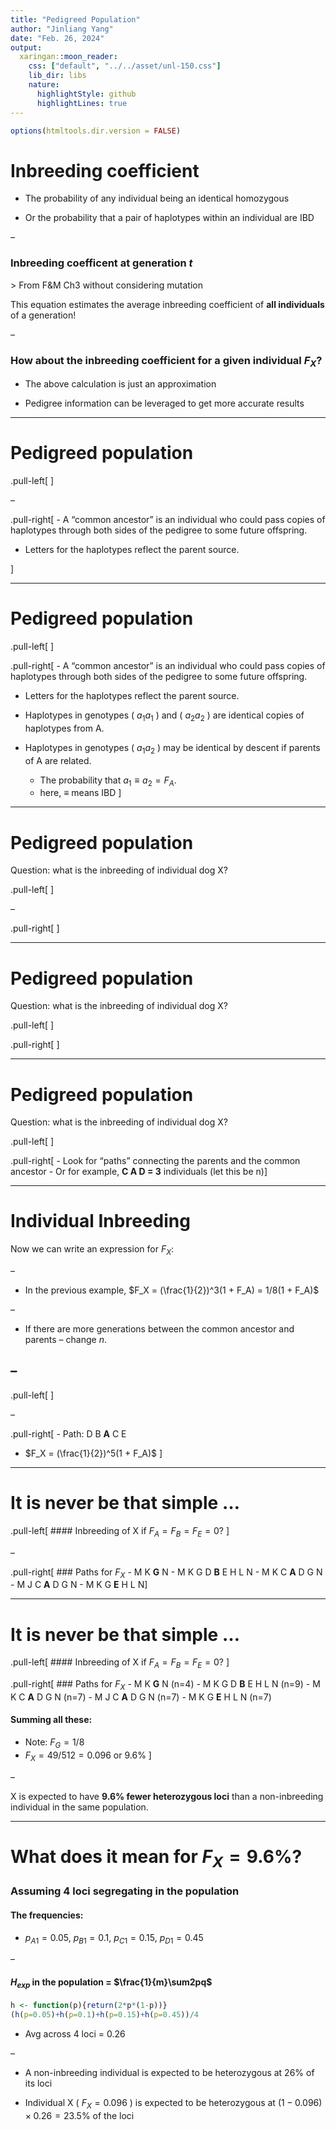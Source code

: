```yaml
---
title: "Pedigreed Population"
author: "Jinliang Yang"
date: "Feb. 26, 2024"
output:
  xaringan::moon_reader: 
    css: ["default", "../../asset/unl-150.css"]
    lib_dir: libs
    nature:
      highlightStyle: github
      highlightLines: true
---
```


```r
options(htmltools.dir.version = FALSE)
```


# Inbreeding coefficient

- The probability of any individual being an identical homozygous

- Or the probability that a pair of haplotypes within an individual are IBD

--

### Inbreeding coefficent at generation $t$

\begin{align*}
F_{t} =\frac{1}{2N_e} + (1 - \frac{1}{2N_e})F_{t-1}
\end{align*}
> From F&M Ch3 without considering mutation

This equation estimates the average inbreeding coefficient of __all individuals__ of a generation!

--

### How about the inbreeding coefficient for a given individual $F_X$?

- The above calculation is just an approximation

- Pedigree information can be leveraged to get more accurate results


---

# Pedigreed population

.pull-left[
<div align="center">
<img src="ped.png" width=400>
</div>
]

--

.pull-right[
- A “common ancestor” is an individual who could pass copies of haplotypes through both sides of the pedigree to some future offspring.

- Letters for the haplotypes reflect the parent source.

]

---

# Pedigreed population

.pull-left[
<div align="center">
<img src="ped2.png" width=400>
</div>
]


.pull-right[
- A “common ancestor” is an individual who could pass copies of haplotypes through both sides of the pedigree to some future offspring.

- Letters for the haplotypes reflect the parent source.

- Haplotypes in genotypes ( $a_1a_1$ ) and ( $a_2a_2$ ) are identical copies of haplotypes from A.

- Haplotypes in genotypes ( $a_1a_2$ ) may be identical by descent if parents of A are related.
  - The probability that $a_1 \equiv a_2 = F_A$.
  - here, $\equiv$ means IBD
]

---

# Pedigreed population

Question: what is the inbreeding of individual dog X?

.pull-left[
<div align="center">
<img src="ped2.png" width=400>
</div>
]

--

.pull-right[
\begin{align*}
F_X  = & Pr_X(a_1a_1) +  Pr_X(a_2a_2) \\
& + Pr_X(a_1a_2)Pr(a_1 \equiv a_2) \\
\end{align*}
]

---

# Pedigreed population

Question: what is the inbreeding of individual dog X?

.pull-left[
<div align="center">
<img src="ped3.png" width=400>
</div>
]



.pull-right[
\begin{align*}
F_x  = & Pr_X(a_1a_1) +  Pr_X(a_2a_2) \\
& + Pr_X(a_1a_2)Pr(a_1 \equiv a_2) \\
= & (\frac{1}{2})^4 + (\frac{1}{2})^4 + 2(\frac{1}{2})^4F_A \\
= & (\frac{1}{2})^3 + (\frac{1}{2})^3F_A \\
= & (\frac{1}{2})^3(1 + F_A)
\end{align*}
]

---

# Pedigreed population

Question: what is the inbreeding of individual dog X?

.pull-left[
<div align="center">
<img src="ped3.png" width=400>
</div>
]



.pull-right[
\begin{align*}
F_x  = & Pr_X(a_1a_1) +  Pr_X(a_2a_2) \\
& + Pr_X(a_1a_2)Pr(a_1 \equiv a_2) \\
= & (\frac{1}{2})^4 + (\frac{1}{2})^4 + 2(\frac{1}{2})^4F_A \\
= & (\frac{1}{2})^3 + (\frac{1}{2})^3F_A \\
= & (\frac{1}{2})^3(1 + F_A)
\end{align*}
- Look for “paths” connecting the parents and the common ancestor
- Or for example, __C A D = 3__ individuals (let this be n)
]


---

# Individual Inbreeding

Now we can write an expression for $F_X$:

\begin{align*}
F_X  = (\frac{1}{2})^n(1 + F_A)
\end{align*}

--

- In the previous example, $F_X  = (\frac{1}{2})^3(1 + F_A) = 1/8(1 + F_A)$

--

- If there are more generations between the common ancestor and parents – change $n$.

--
--------------

.pull-left[
<div align="center">
<img src="ped4.png" width=200>
</div>
]

--

.pull-right[
- Path: D B __A__ C E

- $F_X  = (\frac{1}{2})^5(1 + F_A)$
]



---

# It is never be that simple ...

.pull-left[
#### Inbreeding of X if $F_A=F_B=F_E=0$?
<div align="center">
<img src="ped5.png" width=400>
</div>
]

--

.pull-right[
### Paths for $F_X$
- M K __G__ N
- M K G D __B__ E H L N
- M K C __A__ D G N
- M J C __A__ D G N
- M K G __E__ H L N
]

---

# It is never be that simple ...

.pull-left[
#### Inbreeding of X if $F_A=F_B=F_E=0$?
<div align="center">
<img src="ped5.png" width=400>
</div>
]

.pull-right[
### Paths for $F_X$
- M K __G__ N (n=4)
- M K G D __B__ E H L N (n=9)
- M K C __A__ D G N (n=7)
- M J C __A__ D G N (n=7)
- M K G __E__ H L N (n=7)

#### Summing all these:
- Note: $F_G=1/8$
- $F_{X}=49/512 = 0.096$ or $9.6\%$
]

--

X is expected to have __9.6% fewer heterozygous loci__ than a non-inbreeding individual in the same population.


---

# What does it mean for $F_X=9.6\%$?

### Assuming 4 loci segregating in the population

#### The frequencies: 
- $p_{A1}=0.05$, $p_{B1}=0.1$, $p_{C1}=0.15$, $p_{D1}=0.45$

--

#### $H_{exp}$ in the population = $\frac{1}{m}\sum2pq$

```r
h <- function(p){return(2*p*(1-p))}
(h(p=0.05)+h(p=0.1)+h(p=0.15)+h(p=0.45))/4
```
- Avg across 4 loci = 0.26

--

- A non-inbreeding individual is expected to be heterozygous at 26% of its loci

- Individual X ( $F_X = 0.096$ ) is expected to be heterozygous at $(1-0.096) \times 0.26 = 23.5\%$ of the loci






